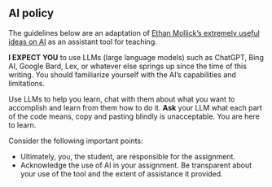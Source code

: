 ## AI policy

The guidelines below are an adaptation of [Ethan Mollick’s extremely useful ideas on AI](https://oneusefulthing.substack.com/p/all-my-classes-suddenly-became-ai){target="_blank"} as an assistant tool for teaching.

**I EXPECT YOU** to use LLMs (large language models) such as ChatGPT, Bing AI, Google Bard, Lex, or whatever else springs up since the time of this writing. You should familiarize yourself with the AI’s capabilities and limitations.

Use LLMs to help you learn, chat with them about what you want to accomplish and learn from them how to do it. **Ask** your LLM what each part of the code means, copy and pasting blindly is unacceptable. You are here to learn.

Consider the following important points:

* Ultimately, you, the student, are responsible for the assignment.
* Acknowledge the use of AI in your assignment. Be transparent about your use of the tool and the extent of assistance it provided.